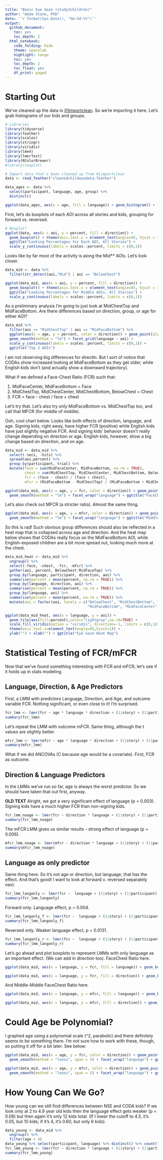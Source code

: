 ```yaml
---
title: "Basic Eye Gaze (study2children)"
author: "Adam Stone, PhD" 
date: '`r format(Sys.Date(), "%m-%d-%Y")`'
output:
  github_document:
    toc: yes
    toc_depth: 2
  html_notebook:
    code_folding: hide
    theme: spacelab
    highlight: tango
    toc: yes
    toc_depth: 2
    toc_float: yes
    df_print: paged
---
```


# Starting Out

We've cleaned up the data in [01importclean](01importclean.nb.html). So we're importing it here. Let's grab histograms of our kids and groups. 

```r

# Libraries
library(tidyverse)
library(feather)
library(scales)
library(stringr)
library(viridis)
library(lme4)
library(lmerTest)
library(RColorBrewer)
#library(cowplot)

# Import data that's been cleaned up from 01importclean
data <- read_feather("cleanedchildeyedata.feather")

data_ages <- data %>%
  select(participant, language, age, group) %>%
  distinct()

ggplot(data_ages, aes(x = age, fill = language)) + geom_histogram() + facet_grid(language ~ group) + scale_fill_brewer(palette = "Accent")
```

First, let's do boxplots of each AOI across all stories and kids, grouping for forward vs. reversed. 

```r
# Boxplot!
ggplot(data, aes(x = aoi, y = percent, fill = direction)) + 
  geom_boxplot() + theme(axis.text.x = element_text(angle=45, hjust = 1)) +
  ggtitle("Looking Percentages for Each AOI, All Stories") +
  scale_y_continuous(labels = scales::percent, limits = c(0,1))
```

Looks like by far most of the activity is along the Mid** AOIs. Let's look closer. 

```r
data_mid <- data %>%
  filter(str_detect(aoi,"Mid") | aoi == "BelowChest")

ggplot(data_mid, aes(x = aoi, y = percent, fill = direction)) + 
  geom_boxplot() + theme(axis.text.x = element_text(angle=45, hjust = 1)) +
  ggtitle("Looking Percentages for Middle AOIs, All Stories") +
  scale_y_continuous(labels = scales::percent, limits = c(0,1))
```

As a preliminary analysis I'm going to just look at MidChestTop and MidFaceBottom. Are there differences based on direction, group, or age for either AOI? 

```r
data_mid %>% 
  filter(aoi == "MidChestTop" | aoi == "MidFaceBottom") %>%
  ggplot(aes(x = age, y = percent, color = direction)) + geom_point(alpha = 0.25) +
  geom_smooth(method = "lm") + facet_grid(language ~ aoi) +
  scale_y_continuous(labels = scales::percent, limits = c(0,1)) +
  ggtitle("Top 2 AOIs")
```

I am not observing big differences for directin. But I sort of notice that CODAs show increased looking at MidFaceBottom as they get older, while English kids don't (and actually show a downward trajectory).  

What if we defined a Face-Chest Ratio (FCR) such that:

1. MidFaceCenter, MidFaceBottom = Face
1. MidChestTop, MidChestCenter, MidChestBottom, BelowChest = Chest
1. FCR = face - chest / face + chest

Let's try that. Let's also try only MidFaceBottom vs. MidChestTop too, and call that MFCR (for middle of middle). 

Ooh, cool chart below. Looks like both effects of direction, language, and age. Signing kids, right away, have higher FCR (positive) while English kids have just slightly negative FCR. And signing kids' behavior doesn't really change depending on direction or age. English kids, however, show a big change based on direction, and on age. 
```r
data_mid <- data_mid %>%
  select(-secs, -hits) %>%
  spread(aoi,percent) %>%
  group_by(participant, trial) %>%
  mutate(face = sum(MidFaceCenter, MidFaceBottom, na.rm = TRUE),
         chest = sum(MidChestTop, MidChestCenter, MidChestBottom, BelowChest, na.rm = TRUE),
         fcr = (face - chest) / (face + chest),
         mfcr = (MidFaceBottom - MidChestTop) / (MidFaceBottom + MidChestTop))

ggplot(data_mid, aes(x = age, y = fcr, color = direction)) + geom_point(alpha = 0.25) +
  geom_smooth(method = "lm") + facet_wrap("language") + ggtitle("FaceChest Ratio")
```

Let's also check out MFCR (a stricter ratio). Almost the same thing. 

```r
ggplot(data_mid, aes(x = age, y = mfcr, color = direction)) + geom_point(alpha = 0.25) +
  geom_smooth(method = "lm") + facet_wrap("language") + ggtitle("Middle-Middle FaceChest Ratio")
```

So this is rad! Such obvious group differences should also be reflected in a heat map that is collapsed across age and direction. And the heat map below shows that CODAs really focus on the MidFaceBottom AOI, while English-exposed children are a bit more spread out, looking much more at the chest. 

```r
data_mid_heat <- data_mid %>%
  ungroup() %>%
  select(-face, -chest, -fcr, -mfcr) %>%
  gather(aoi, percent, BelowChest:MidFaceTop) %>%
  group_by(language, participant, direction, aoi) %>%
  summarise(percent = mean(percent, na.rm = TRUE)) %>%
  group_by(language, direction, aoi) %>%
  summarise(percent = mean(percent, na.rm = TRUE)) %>%
  group_by(language, aoi) %>%
  summarise(percent = mean(percent, na.rm = TRUE)) %>%
  mutate(aoi = factor(aoi, levels = c("BelowChest", "MidChestBottom", "MidChestCenter", "MidChestTop",
                                      "MidFaceBottom", "MidFaceCenter", "MidFaceTop")))

ggplot(data_mid_heat, aes(x = language, y = aoi)) +
  geom_tile(aes(fill=percent),color="lightgray",na.rm=TRUE) + 
  scale_fill_viridis(option = "viridis", direction=-1, limits = c(0,1)) +
  theme(axis.text.x=element_text(angle=45,hjust=1)) +
  ylab("") + xlab("") + ggtitle("Eye Gaze Heat Map")
```


# Statistical Testing of FCR/mFCR

Now that we've found something interesting with FCR and mFCR, let's see if it holds up in stats modeling.

## Language, Direction, & Age Predictors

First, a LMM with predictors Language, Direction, and Age, and outcome variable FCR. Nothing significant, or even close to it! I'm surprised. 

```r
fcr_lmm <- lmer(fcr ~ age * language * direction + (1|story) + (1|participant), data = data_mid)
summary(fcr_lmm)
```

Let's repeat the LMM with outcome mFCR. Same thing, although the t values are slightly better.

```r
mfcr_lmm <- lmer(mfcr ~ age * language * direction + (1|story) + (1|participant), data = data_mid)
summary(mfcr_lmm)
```

What if we did ANCOVAs (C because age would be a covariate). First, FCR as outcome. 

## Direction & Language Predictors

In the LMMs we've run so far, age is always the worst predictor. So we should have taken that out first, anyway.

**OLD TEXT** Alright, we got a very significant effect of language (p = 0.003). Signing kids have a much higher FCR than non-signing kids. 

```r
fcr_lmm_noage <- lmer(fcr ~ direction * language + (1|story) + (1|participant), data = data_mid)
summary(fcr_lmm_noage)
```

The mFCR LMM gives us similar results - strong effect of language (p = 0.006). 

```r
mfcr_lmm_noage <- lmer(mfcr ~ direction * language + (1|story) + (1|participant), data = data_mid)
summary(mfcr_lmm_noage)
```

## Language as only predictor

Same thing here. So it's not age or direction, but language, that has the effect. And that's good! I want to look at forward v. reversed separately next. 
```r
fcr_lmm_langonly <- lmer(fcr ~  language + (1|story) + (1|participant) + (1|direction), data = data_mid)
summary(fcr_lmm_langonly)
```

Forward only. Language effect, p = 0.004. 

```r
fcr_lmm_langonly_f <- lmer(fcr ~  language + (1|story) + (1|participant), data = filter(data_mid,direction=="forward"))
summary(fcr_lmm_langonly_f)
```

Reversed only. Weaker language effect, p = 0.0131. 

```r
fcr_lmm_langonly_r <- lmer(fcr ~  language + (1|story) + (1|participant), data = filter(data_mid,direction=="reversed"))
summary(fcr_lmm_langonly_r)
```

Let's go ahead and plot boxplots to represent LMMs with only language as an important effect. (We can add in direction too). FaceChest Ratio here. 

```r
ggplot(data_mid, aes(x = language, y = fcr, fill = language)) + geom_boxplot() + scale_fill_brewer(palette = "Dark2") + ylab("FaceChest Ratio") + ggtitle("FaceChest Ratio by Language")

ggplot(data_mid, aes(x = language, y = fcr, fill = direction)) + geom_boxplot() + ylab("FaceChest Ratio") + ggtitle("FaceChest Ratio by Language & Direction")
```

And Middle-Middle FaceChest Ratio here. 

```r
ggplot(data_mid, aes(x = language, y = mfcr, fill = language)) + geom_boxplot() + scale_fill_brewer(palette = "Dark2") + ylab("M-FaceChest Ratio") + ggtitle("Middle-Middle FaceChest Ratio by Language")

ggplot(data_mid, aes(x = language, y = mfcr, fill = direction)) + geom_boxplot() + ylab("M-FaceChest Ratio") + ggtitle("Middle-Middle FaceChest Ratio by Language & Direction")
```

# Could Age be Polynomial? 

I graphed age using a polynomial scale (^2, parabolic) and there definitely seems to be something there. I'm not sure how to work with these, though, so putting it off for a bit later. See below: 

```r
ggplot(data_mid, aes(x = age, y = fcr, color = direction)) + geom_point(alpha = 0.25) +
  geom_smooth(method = "loess", span = 5) + facet_wrap("language") + ggtitle("FaceChest Ratio")

ggplot(data_mid, aes(x = age, y = mfcr, color = direction)) + geom_point(alpha = 0.25) +
  geom_smooth(method = "loess", span = 5) + facet_wrap("language") + ggtitle("MFaceChest Ratio")

```

# How Young Can We Go?
How young can we still find differences between NSE and CODA kids? If we look only at 2 to 4.9 year old kids then the language effect gets weaker (p = 0.06) but then again it's only 12 kids total. (If I lower the cutoff to 4.5, it's 0.05, but 10 kids; if it's 4, it's 0.60, but only 6 kids). 
```r
data_young <- data_mid %>%
  ungroup() %>%
  filter(age < 4)
data_young %>% select(participant, language) %>% distinct() %>% count(language)
fcr_lmm_young <- lmer(fcr ~ direction * language + (1|story) + (1|participant), data = data_young)
summary(fcr_lmm_young)
```


